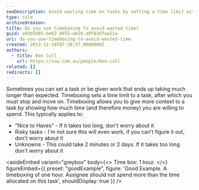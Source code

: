 ```yaml
---
seoDescription: Avoid wasting time on tasks by setting a time limit with timeboxing, ensuring you stay focused and productive within allocated hours.
type: rule
archivedreason:
title: Do you use timeboxing to avoid wasted time?
guid: a03b5985-be62-4955-ab16-a9f83dfaa21a
uri: do-you-use-timeboxing-to-avoid-wasted-time
created: 2013-11-18T07:28:57.0000000Z
authors:
  - title: Ben Cull
    url: https://ssw.com.au/people/ben-cull
related: []
redirects: []
---
```


Sometimes you can set a task or be given work that ends up taking much longer than expected. Timeboxing sets a time limit to a task, after which you must stop and move on.
Timeboxing allows you to give more context to a task by showing how much time (and therefore money) you are willing to spend. This typically applies to:

- "Nice to Haves" - If it takes too long, don't worry about it
- Risky tasks - I'm not sure this will even work, if you can't figure it out, don't worry about it
- Unknowns - This could take 2 minutes or 2 days. If it takes too long don't worry about it

<asideEmbed
  variant="greybox"
  body={<>
    Time box: 1 hour.
  </>}
  figureEmbed={{
    preset: "goodExample",
    figure: 'Good Example. A timeboxing of one hour. Assignee should not spend more than the time allocated on this task',
    shouldDisplay: true
  }}
/>